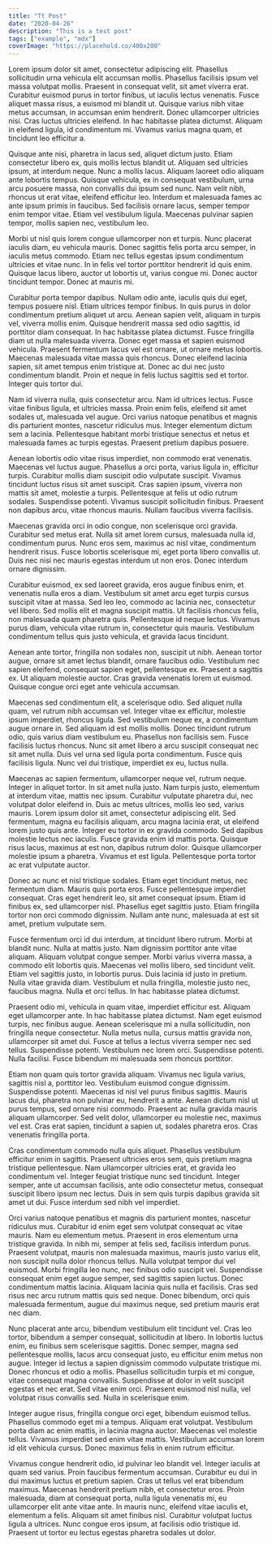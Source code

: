```yaml
---
title: "Tt Post"
date: "2020-04-26"
description: "This is a test post"
tags: ["example", "mdx"]
coverImage: "https://placehold.co/400x200"
---
```


Lorem ipsum dolor sit amet, consectetur adipiscing elit. Phasellus sollicitudin urna vehicula elit accumsan mollis. Phasellus facilisis ipsum vel massa volutpat mollis. Praesent in consequat velit, sit amet viverra erat. Curabitur euismod purus in tortor finibus, ut iaculis lectus venenatis. Fusce aliquet massa risus, a euismod mi blandit ut. Quisque varius nibh vitae metus accumsan, in accumsan enim hendrerit. Donec ullamcorper ultricies nisi. Cras luctus ultricies eleifend. In hac habitasse platea dictumst. Aliquam in eleifend ligula, id condimentum mi. Vivamus varius magna quam, et tincidunt leo efficitur a.

Quisque ante nisi, pharetra in lacus sed, aliquet dictum justo. Etiam consectetur libero ex, quis mollis lectus blandit ut. Aliquam sed ultricies ipsum, at interdum neque. Nunc a mollis lacus. Aliquam laoreet odio aliquam ante lobortis tempus. Quisque vehicula, ex in consequat vestibulum, urna arcu posuere massa, non convallis dui ipsum sed nunc. Nam velit nibh, rhoncus ut erat vitae, eleifend efficitur leo. Interdum et malesuada fames ac ante ipsum primis in faucibus. Sed facilisis ornare lacus, semper tempor enim tempor vitae. Etiam vel vestibulum ligula. Maecenas pulvinar sapien tempor, mollis sapien nec, vestibulum leo.

Morbi ut nisl quis lorem congue ullamcorper non et turpis. Nunc placerat iaculis diam, eu vehicula mauris. Donec sagittis felis porta arcu semper, in iaculis metus commodo. Etiam nec tellus egestas ipsum condimentum ultricies et vitae nunc. In in felis vel tortor porttitor hendrerit id quis enim. Quisque lacus libero, auctor ut lobortis ut, varius congue mi. Donec auctor tincidunt tempor. Donec at mauris mi.

Curabitur porta tempor dapibus. Nullam odio ante, iaculis quis dui eget, tempus posuere nisl. Etiam ultrices tempor finibus. In quis purus in dolor condimentum pretium aliquet ut arcu. Aenean sapien velit, aliquam in turpis vel, viverra mollis enim. Quisque hendrerit massa sed odio sagittis, id porttitor diam consequat. In hac habitasse platea dictumst. Fusce fringilla diam ut nulla malesuada viverra. Donec eget massa et sapien euismod vehicula. Praesent fermentum lacus vel est ornare, ut ornare metus lobortis. Maecenas malesuada vitae massa quis rhoncus. Donec eleifend lacinia sapien, sit amet tempus enim tristique at. Donec ac dui nec justo condimentum blandit. Proin et neque in felis luctus sagittis sed et tortor. Integer quis tortor dui.

Nam id viverra nulla, quis consectetur arcu. Nam id ultrices lectus. Fusce vitae finibus ligula, et ultricies massa. Proin enim felis, eleifend sit amet sodales ut, malesuada vel augue. Orci varius natoque penatibus et magnis dis parturient montes, nascetur ridiculus mus. Integer elementum dictum sem a lacinia. Pellentesque habitant morbi tristique senectus et netus et malesuada fames ac turpis egestas. Praesent pretium dapibus posuere.

Aenean lobortis odio vitae risus imperdiet, non commodo erat venenatis. Maecenas vel luctus augue. Phasellus a orci porta, varius ligula in, efficitur turpis. Curabitur mollis diam suscipit odio vulputate suscipit. Vivamus tincidunt luctus risus sit amet suscipit. Cras sapien ipsum, viverra non mattis sit amet, molestie a turpis. Pellentesque at felis ut odio rutrum sodales. Suspendisse potenti. Vivamus suscipit sollicitudin finibus. Praesent non dapibus arcu, vitae rhoncus mauris. Nullam faucibus viverra facilisis.

Maecenas gravida orci in odio congue, non scelerisque orci gravida. Curabitur sed metus erat. Nulla sit amet lorem cursus, malesuada nulla id, condimentum purus. Nunc eros sem, maximus ac nisl vitae, condimentum hendrerit risus. Fusce lobortis scelerisque mi, eget porta libero convallis ut. Duis nec nisi nec mauris egestas interdum ut non eros. Donec interdum ornare dignissim.

Curabitur euismod, ex sed laoreet gravida, eros augue finibus enim, et venenatis nulla eros a diam. Vestibulum sit amet arcu eget turpis cursus suscipit vitae at massa. Sed leo leo, commodo ac lacinia nec, consectetur vel libero. Sed mollis elit et magna suscipit mattis. Ut facilisis rhoncus felis, non malesuada quam pharetra quis. Pellentesque id neque lectus. Vivamus purus diam, vehicula vitae rutrum in, consectetur quis mauris. Vestibulum condimentum tellus quis justo vehicula, et gravida lacus tincidunt.

Aenean ante tortor, fringilla non sodales non, suscipit ut nibh. Aenean tortor augue, ornare sit amet lectus blandit, ornare faucibus odio. Vestibulum nec sapien eleifend, consequat sapien eget, pellentesque ex. Praesent a sagittis ex. Ut aliquam molestie auctor. Cras gravida venenatis lorem ut euismod. Quisque congue orci eget ante vehicula accumsan.

Maecenas sed condimentum elit, a scelerisque odio. Sed aliquet nulla quam, vel rutrum nibh accumsan vel. Integer vitae ex efficitur, molestie ipsum imperdiet, rhoncus ligula. Sed vestibulum neque ex, a condimentum augue ornare in. Sed aliquam id est mollis mollis. Donec tincidunt rutrum odio, quis varius diam vestibulum eu. Phasellus non facilisis sem. Fusce facilisis luctus rhoncus. Nunc sit amet libero a arcu suscipit consequat nec sit amet nulla. Duis vel urna sed ligula porta condimentum. Fusce quis facilisis ligula. Nunc vel dui tristique, imperdiet ex eu, luctus nulla.

Maecenas ac sapien fermentum, ullamcorper neque vel, rutrum neque. Integer in aliquet tortor. In sit amet nulla justo. Nam turpis justo, elementum at interdum vitae, mattis nec ipsum. Curabitur vulputate pharetra dui, nec volutpat dolor eleifend in. Duis ac metus ultrices, mollis leo sed, varius mauris. Lorem ipsum dolor sit amet, consectetur adipiscing elit. Sed fermentum, magna eu facilisis aliquam, arcu magna lacinia erat, ut eleifend lorem justo quis ante. Integer eu tortor in ex gravida commodo. Sed dapibus molestie lectus nec iaculis. Fusce gravida enim id mattis porta. Quisque risus lacus, maximus at est non, dapibus rutrum dolor. Quisque ullamcorper molestie ipsum a pharetra. Vivamus et est ligula. Pellentesque porta tortor ac erat vulputate auctor.

Donec ac nunc et nisl tristique sodales. Etiam eget tincidunt metus, nec fermentum diam. Mauris quis porta eros. Fusce pellentesque imperdiet consequat. Cras eget hendrerit leo, sit amet consequat ipsum. Etiam id finibus ex, sed ullamcorper nisl. Phasellus eget sagittis justo. Etiam fringilla tortor non orci commodo dignissim. Nullam ante nunc, malesuada at est sit amet, pretium vulputate sem.

Fusce fermentum orci id dui interdum, at tincidunt libero rutrum. Morbi at blandit nunc. Nulla at mattis justo. Nam dignissim porttitor ante vitae aliquam. Aliquam volutpat congue semper. Morbi varius viverra massa, a commodo elit lobortis quis. Maecenas vel mollis libero, sed tincidunt velit. Etiam vel sagittis justo, in lobortis purus. Duis lacinia id justo in pretium. Nulla vitae gravida diam. Vestibulum et nulla fringilla, molestie justo nec, faucibus magna. Nulla et orci tellus. In hac habitasse platea dictumst.

Praesent odio mi, vehicula in quam vitae, imperdiet efficitur est. Aliquam eget ullamcorper ante. In hac habitasse platea dictumst. Nam eget euismod turpis, nec finibus augue. Aenean scelerisque mi a nulla sollicitudin, non fringilla neque consectetur. Nulla metus nulla, cursus mattis gravida non, ullamcorper sit amet dui. Fusce at tellus a lectus viverra semper nec sed tellus. Suspendisse potenti. Vestibulum nec lorem orci. Suspendisse potenti. Nulla facilisi. Fusce bibendum mi malesuada sem rhoncus porttitor.

Etiam non quam quis tortor gravida aliquam. Vivamus nec ligula varius, sagittis nisl a, porttitor leo. Vestibulum euismod congue dignissim. Suspendisse potenti. Maecenas id nisl vel purus finibus sagittis. Mauris lacus dui, pharetra non pulvinar eu, hendrerit a ante. Aenean dictum nisl ut purus tempus, sed ornare nisi commodo. Praesent ac nulla gravida mauris aliquam ullamcorper. Sed velit dolor, ullamcorper eu molestie nec, maximus vel est. Cras erat sapien, tincidunt a sapien ut, sodales pharetra eros. Cras venenatis fringilla porta.

Cras condimentum commodo nulla quis aliquet. Phasellus vestibulum efficitur enim in sagittis. Praesent ultricies eros sem, quis pretium magna tristique pellentesque. Nam ullamcorper ultricies erat, et gravida leo condimentum vel. Integer feugiat tristique nunc sed tincidunt. Integer semper, ante ut accumsan facilisis, ante odio consectetur metus, consequat suscipit libero ipsum nec lectus. Duis in sem quis turpis dapibus gravida sit amet ut dui. Fusce interdum sed nibh vel imperdiet.

Orci varius natoque penatibus et magnis dis parturient montes, nascetur ridiculus mus. Curabitur id enim eget sem volutpat consequat ac vitae mauris. Nam eu elementum metus. Praesent in eros elementum urna tristique gravida. In nibh mi, semper at felis sed, facilisis interdum purus. Praesent volutpat, mauris non malesuada maximus, mauris justo varius elit, non suscipit nulla dolor rhoncus tellus. Nulla volutpat tempor dui vel euismod. Morbi fringilla leo nunc, nec finibus odio suscipit vel. Suspendisse consequat enim eget augue semper, sed sagittis sapien luctus. Donec condimentum mattis lacinia. Aliquam lacinia quis nulla et facilisis. Cras sed risus nec arcu rutrum mattis quis sed neque. Donec bibendum, orci quis malesuada fermentum, augue dui maximus neque, sed pretium mauris erat nec diam.

Nunc placerat ante arcu, bibendum vestibulum elit tincidunt vel. Cras leo tortor, bibendum a semper consequat, sollicitudin at libero. In lobortis luctus enim, eu finibus sem scelerisque sagittis. Donec semper, magna sed pellentesque mollis, lacus arcu consequat justo, eu efficitur enim metus non augue. Integer id lectus a sapien dignissim commodo vulputate tristique mi. Donec rhoncus et odio a mollis. Phasellus sollicitudin turpis et mi congue, vitae consequat magna convallis. Suspendisse at dolor in velit suscipit egestas et nec erat. Sed vitae enim orci. Praesent euismod nisl nulla, vel volutpat risus convallis sed. Nulla in scelerisque enim.

Integer augue risus, fringilla congue orci eget, bibendum euismod tellus. Phasellus commodo eget mi a tempus. Aliquam erat volutpat. Vestibulum porta diam ac enim mattis, in lacinia magna auctor. Maecenas vel molestie tellus. Vivamus imperdiet sed enim vitae mattis. Vestibulum accumsan lorem id elit vehicula cursus. Donec maximus felis in enim rutrum efficitur.

Vivamus congue hendrerit odio, id pulvinar leo blandit vel. Integer iaculis at quam sed varius. Proin faucibus fermentum accumsan. Curabitur eu dui in dui maximus luctus et pretium sapien. Cras ut tellus vel erat bibendum maximus. Maecenas hendrerit pretium nibh, et consectetur eros. Proin malesuada, diam at consequat porta, nulla ligula venenatis mi, eu ullamcorper elit ante vitae ante. In mauris nunc, eleifend vitae iaculis et, elementum a felis. Aliquam sit amet finibus nisl. Curabitur volutpat luctus ligula a ultrices. Nunc congue eros ipsum, at facilisis odio tristique id. Praesent ut tortor eu lectus egestas pharetra sodales ut dolor.